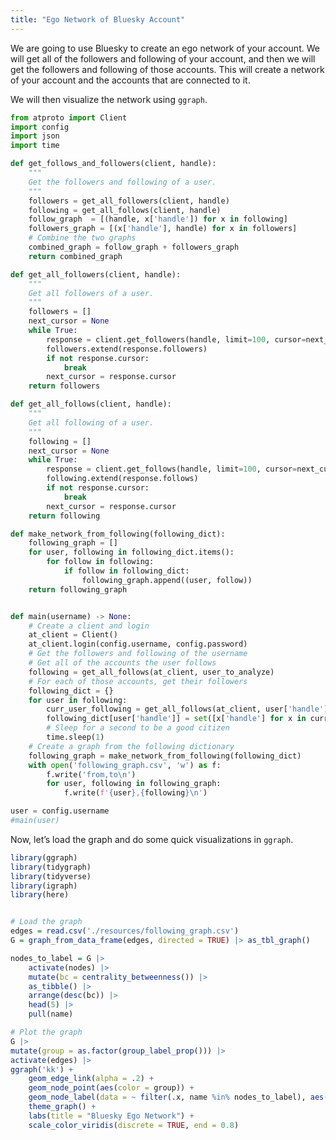 ```yaml
---
title: "Ego Network of Bluesky Account"
---
```


We are going to use Bluesky to create an ego network of your account. We will get all of the followers and following of your account, and then we will get the followers and following of those accounts. This will create a network of your account and the accounts that are connected to it.

We will then visualize the network using `ggraph`.

```python

from atproto import Client
import config
import json
import time

def get_follows_and_followers(client, handle):
    """
    Get the followers and following of a user.
    """
    followers = get_all_followers(client, handle)
    following = get_all_follows(client, handle)
    follow_graph  = [(handle, x['handle']) for x in following]
    followers_graph = [(x['handle'], handle) for x in followers]
    # Combine the two graphs
    combined_graph = follow_graph + followers_graph
    return combined_graph

def get_all_followers(client, handle):
    """
    Get all followers of a user.
    """
    followers = []
    next_cursor = None
    while True:
        response = client.get_followers(handle, limit=100, cursor=next_cursor)
        followers.extend(response.followers)
        if not response.cursor:
            break
        next_cursor = response.cursor
    return followers

def get_all_follows(client, handle):
    """
    Get all following of a user.
    """
    following = []
    next_cursor = None
    while True:
        response = client.get_follows(handle, limit=100, cursor=next_cursor)
        following.extend(response.follows)
        if not response.cursor:
            break
        next_cursor = response.cursor
    return following

def make_network_from_following(following_dict):
    following_graph = []
    for user, following in following_dict.items():
        for follow in following:
            if follow in following_dict:
                following_graph.append((user, follow))
    return following_graph


def main(username) -> None:
    # Create a client and login
    at_client = Client()
    at_client.login(config.username, config.password)
    # Get the followers and following of the username
    # Get all of the accounts the user follows
    following = get_all_follows(at_client, user_to_analyze)
    # For each of those accounts, get their followers
    following_dict = {}
    for user in following:
        curr_user_following = get_all_follows(at_client, user['handle'])
        following_dict[user['handle']] = set([x['handle'] for x in curr_user_following])
        # Sleep for a second to be a good citizen
        time.sleep(1)
    # Create a graph from the following dictionary
    following_graph = make_network_from_following(following_dict)
    with open('following_graph.csv', 'w') as f:
        f.write('from,to\n')
        for user, following in following_graph:
            f.write(f'{user},{following}\n')

```

```python
user = config.username
#main(user)
```

Now, let's load the graph and do some quick visualizations in `ggraph`.


```r
library(ggraph)
library(tidygraph)
library(tidyverse)
library(igraph)
library(here)


# Load the graph
edges = read.csv('./resources/following_graph.csv')
G = graph_from_data_frame(edges, directed = TRUE) |> as_tbl_graph()

```

```r
nodes_to_label = G |> 
    activate(nodes) |> 
    mutate(bc = centrality_betweenness()) |> 
    as_tibble() |> 
    arrange(desc(bc)) |>
    head(5) |> 
    pull(name)

# Plot the graph
G |>
mutate(group = as.factor(group_label_prop())) |>
activate(edges) |>
ggraph('kk') +
    geom_edge_link(alpha = .2) +
    geom_node_point(aes(color = group)) +
    geom_node_label(data = ~ filter(.x, name %in% nodes_to_label), aes(label=name), repel = TRUE) +
    theme_graph() +
    labs(title = "Bluesky Ego Network") +
    scale_color_viridis(discrete = TRUE, end = 0.8)
```
